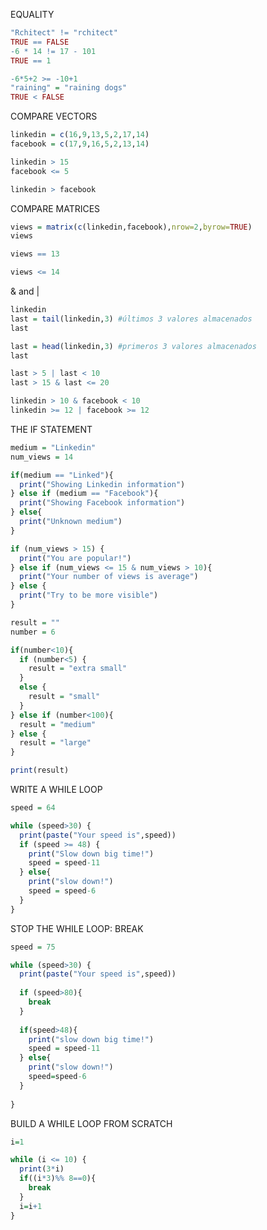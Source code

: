 EQUALITY

```{r}
"Rchitect" != "rchitect"
TRUE == FALSE
-6 * 14 != 17 - 101
TRUE == 1

-6*5+2 >= -10+1
"raining" = "raining dogs"
TRUE < FALSE

```

COMPARE VECTORS

```{r}
linkedin = c(16,9,13,5,2,17,14)
facebook = c(17,9,16,5,2,13,14)

linkedin > 15
facebook <= 5

linkedin > facebook


```

COMPARE MATRICES

```{r}
views = matrix(c(linkedin,facebook),nrow=2,byrow=TRUE)
views

views == 13

views <= 14

```


& and |


```{r}
linkedin
last = tail(linkedin,3) #últimos 3 valores almacenados
last

last = head(linkedin,3) #primeros 3 valores almacenados
last

last > 5 | last < 10
last > 15 & last <= 20

linkedin > 10 & facebook < 10
linkedin >= 12 | facebook >= 12

```

THE IF STATEMENT

```{r}
medium = "Linkedin"
num_views = 14

if(medium == "Linked"){
  print("Showing Linkedin information")
} else if (medium == "Facebook"){
  print("Showing Facebook information")
} else{
  print("Unknown medium")
}

if (num_views > 15) {
  print("You are popular!")  
} else if (num_views <= 15 & num_views > 10){
  print("Your number of views is average")
} else {
  print("Try to be more visible")
}

```

```{r}
result = ""
number = 6

if(number<10){
  if (number<5) {
    result = "extra small"  
  }
  else {
    result = "small"
  }
} else if (number<100){
  result = "medium"
} else {
  result = "large"
}

print(result)
```

WRITE A WHILE LOOP

```{r}
speed = 64

while (speed>30) {
  print(paste("Your speed is",speed))
  if (speed >= 48) {
    print("Slow down big time!")
    speed = speed-11
  } else{
    print("slow down!")
    speed = speed-6
  }
}


```

STOP THE WHILE LOOP: BREAK

```{r}
speed = 75

while (speed>30) {
  print(paste("Your speed is",speed))
  
  if (speed>80){
    break
  }
  
  if(speed>48){
    print("slow down big time!")
    speed = speed-11
  } else{
    print("slow down!")
    speed=speed-6
  }
  
}


```

BUILD A WHILE LOOP FROM SCRATCH

```{r}
i=1

while (i <= 10) {
  print(3*i)
  if((i*3)%% 8==0){
    break
  }
  i=i+1
}
```




